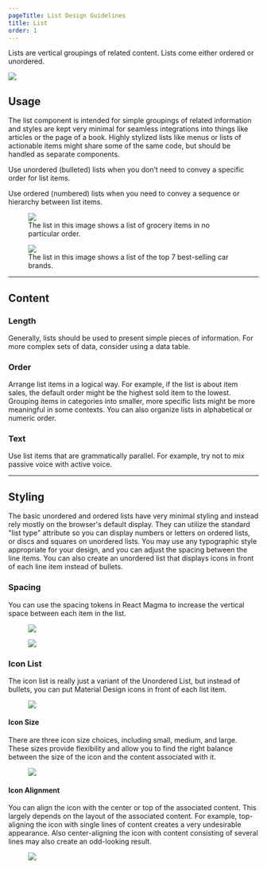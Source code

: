 ```yaml
---
pageTitle: List Design Guidelines
title: List
order: 1
---
```



<PageContent componentName="list" type="design">

<LeadParagraph>
  Lists are vertical groupings of related content. Lists come either ordered or
  unordered.
</LeadParagraph>

![ ](../../images/lists/list-intro-example.png)

## Usage

The list component is intended for simple groupings of related information and styles are kept very minimal for seamless integrations into things like articles or the page of a book. Highly stylized lists like menus or lists of actionable items might share some of the same code, but should be handled as separate components.

Use unordered (bulleted) lists when you don’t need to convey a specific order for list items.

Use ordered (numbered) lists when you need to convey a sequence or hierarchy between list items.

<div className="two-col">
  <div className="row">
    <div className="col col-1">
      <figure>
        <img
          src="../../images/lists/unordered-list.png"
          alt=" "
        />
        <figcaption>
          The list in this image shows a list of grocery items in no particular
          order.
        </figcaption>
      </figure>
    </div>
    <div className="col col-2">
      <figure>
        <img src="../../images/lists/ordered-list.png" alt=" " />
        <figcaption>
          The list in this image shows a list of the top 7 best-selling car
          brands.
        </figcaption>
      </figure>
    </div>
  </div>
</div>

---

## Content

### Length

Generally, lists should be used to present simple pieces of information. For more complex sets of data, consider using a data table.

### Order

Arrange list items in a logical way. For example, if the list is about item sales, the default order might be the highest sold item to the lowest. Grouping items in categories into smaller, more specific lists might be more meaningful in some contexts. You can also organize lists in alphabetical or numeric order.

### Text

Use list items that are grammatically parallel. For example, try not to mix passive voice with active voice.

---

## Styling

The basic unordered and ordered lists have very minimal styling and instead rely mostly on the browser's default display. They can utilize the standard "list type" attribute so you can display numbers or letters on ordered lists, or discs and squares on unordered lists. You may use any typographic style appropriate for your design, and you can adjust the spacing between the line items. You can also create an unordered list that displays icons in front of each line item instead of bullets.

### Spacing

You can use the spacing tokens in React Magma to increase the vertical space between each item in the list.

<div className="two-col">
  <div className="row">
    <div className="col col-1">
      <figure>
        <img
          src="../../images/lists/small-spacing.png"
          alt=" "
        />
      </figure>
    </div>
    <div className="col col-2">
      <figure>
        <img
          src="../../images/lists/larger-spacing.png"
          alt=" "
        />
      </figure>
    </div>
  </div>
</div>

### Icon List

The icon list is really just a variant of the Unordered List, but instead of bullets, you can put Material Design icons in front of each list item.

<div className="two-col">
  <div className="row">
    <div className="col col-1">
      <figure>
        <img src="../../images/lists/icon-list.png" alt=" " />
      </figure>
    </div>
    <div className="col col-2" />
  </div>
</div>

#### Icon Size

There are three icon size choices, including small, medium, and large. These sizes provide flexibility and allow you to find the right balance between the size of the icon and the content associated with it.

<div className="two-col">
  <div className="row">
    <div className="col col-1">
      <figure>
        <img src="../../images/lists/icon-sizes.png" alt=" " />
      </figure>
    </div>
    <div className="col col-2" />
  </div>
</div>

#### Icon Alignment

You can align the icon with the center or top of the associated content. This largely depends on the layout of the associated content. For example, top-aligning the icon with single lines of content creates a very undesirable appearance. Also center-aligning the icon with content consisting of several lines may also create an odd-looking result.

<div className="two-col">
  <div className="row">
    <div className="col col-1">
      <figure>
        <img
          src="../../images/lists/icon-alignment.png"
          alt=" "
        />
      </figure>
    </div>
    <div className="col col-2" />
  </div>
</div>

<span className="horizontal-spacer" />

</PageContent>

